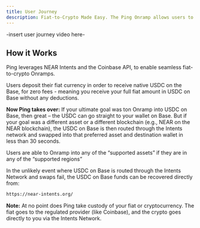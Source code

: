 ```yaml
---
title: User Journey
description: Fiat-to-Crypto Made Easy. The Ping Onramp allows users to purchase cryptocurrency using fiat payment methods through a simple popup flow.
---
```


-insert user journey video here-

## How it Works

Ping leverages NEAR Intents and the Coinbase API, to enable seamless fiat-to-crypto Onramps.

Users deposit their fiat currency in order to receive native USDC on the Base, for zero fees - meaning you receive your full fiat amount in USDC on Base without any deductions.

**Now Ping takes over:** If your ultimate goal was ton Onramp into USDC on Base, then great – the USDC can go straight to your wallet on Base. But if your goal was a different asset or a different blockchain (e.g., NEAR on the NEAR blockchain), the USDC on Base is then routed through the Intents network and swapped into that preferred asset and destination wallet in less than 30 seconds. 

Users are able to Onramp into any of the “supported assets” if they are in any of the “supported regions”

In the unlikely event where USDC on Base is routed through the Intents Network and swaps fail, the USDC on Base funds can be recovered directly from:
```bash
https://near-intents.org/
```

**Note:** At no point does Ping take custody of your fiat or cryptocurrency. The fiat goes to the regulated provider (like Coinbase), and the crypto goes directly to you via the Intents Network.
